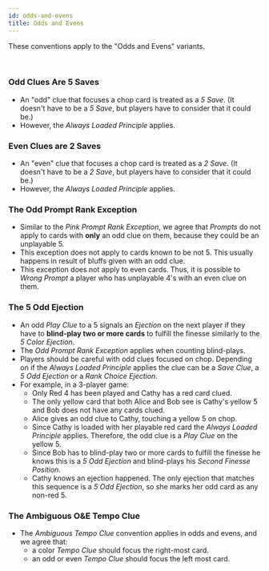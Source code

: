 ```yaml
---
id: odds-and-evens
title: Odds and Evens
---
```


These conventions apply to the "Odds and Evens" variants.

<br />

### Odd Clues Are 5 Saves

- An "odd" clue that focuses a chop card is treated as a _5 Save_. (It doesn't have to be a _5 Save_, but players have to consider that it could be.)
- However, the _Always Loaded Principle_ applies.

### Even Clues are 2 Saves

- An "even" clue that focuses a chop card is treated as a _2 Save_. (It doesn't have to be a _2 Save_, but players have to consider that it could be.)
- However, the _Always Loaded Principle_ applies.

### The Odd Prompt Rank Exception

- Similar to the _Pink Prompt Rank Exception_, we agree that _Prompts_ do not apply to cards with **only** an odd clue on them, because they could be an unplayable 5.
- This exception does not apply to cards known to be not 5. This usually happens in result of bluffs given with an odd clue.
- This exception does not apply to even cards. Thus, it is possible to _Wrong Prompt_ a player who has unplayable 4's with an even clue on them.

### The 5 Odd Ejection

- An odd _Play Clue_ to a 5 signals an _Ejection_ on the next player if they have to **blind-play two or more cards** to fulfill the finesse similarly to the _5 Color Ejection_.
- The _Odd Prompt Rank Exception_ applies when counting blind-plays.
- Players should be careful with odd clues focused on chop. Depending on if the _Always Loaded Principle_ applies the clue can be a _Save Clue_, a _5 Odd Ejection_ or a _Rank Choice Ejection_.
- For example, in a 3-player game:
  - Only Red 4 has been played and Cathy has a red card clued.
  - The only yellow card that both Alice and Bob see is Cathy's yellow 5 and Bob does not have any cards clued. 
  - Alice gives an odd clue to Cathy, touching a yellow 5 on chop.
  - Since Cathy is loaded with her playable red card the _Always Loaded Principle_ applies. Therefore, the odd clue is a _Play Clue_ on the yellow 5.
  - Since Bob has to blind-play two or more cards to fulfill the finesse he knows this is a _5 Odd Ejection_ and blind-plays his _Second Finesse Position_.
  - Cathy knows an ejection happened. The only ejection that matches this sequence is a _5 Odd Ejection_, so she marks her odd card as any non-red 5.

### The Ambiguous O&E Tempo Clue

- The _Ambiguous Tempo Clue_ convention applies in odds and evens, and we agree that:
  - a color _Tempo Clue_ should focus the right-most card.
  - an odd or even _Tempo Clue_ should focus the left most card.

